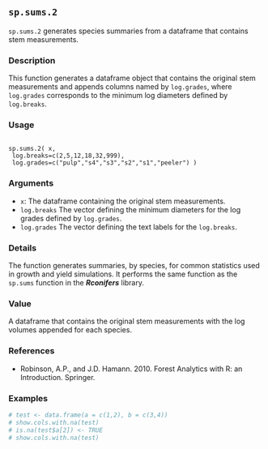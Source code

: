 ## ``sp.sums.2``

``sp.sums.2`` generates species summaries from a dataframe that contains stem
measurements.

### Description
This function generates a dataframe object that contains the original stem measurements and appends
columns named by ``log.grades``, where ``log.grades`` corresponds to the minimum log diameters
defined by ``log.breaks``.

### Usage
<pre><code>
sp.sums.2( x,
 log.breaks=c(2,5,12,18,32,999),
 log.grades=c("pulp","s4","s3","s2","s1","peeler") )
</code></pre>

### Arguments
* ``x``: The dataframe containing the original stem measurements.
* ``log.breaks`` The vector defining the minimum diameters for the log grades defined by ``log.grades``.
* ``log.grades`` The vector defining the text labels for the ``log.breaks``.

### Details
The function generates summaries, by species, for common statistics used in growth and yield
simulations. It performs the same function as the ``sp.sums`` function in the ***Rconifers*** library.

### Value
A dataframe that contains the original stem measurements with the log volumes appended for each
species.

### References
* Robinson, A.P., and J.D. Hamann. 2010. Forest Analytics with R: an Introduction. Springer.

### Examples
```{r}
# test <- data.frame(a = c(1,2), b = c(3,4))
# show.cols.with.na(test)
# is.na(test$a[2]) <- TRUE
# show.cols.with.na(test)
```
